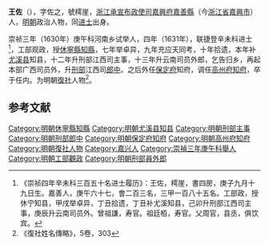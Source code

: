 {{Otheruses|王佐|other=同名或類似名的其它條目描述}}
'''王佐'''（{{bd|?||?|}}），字佐之，號樗崖，[[浙江承宣布政使司|浙江承宣布政使司]][[嘉興府|嘉興府]][[嘉善縣|嘉善縣]]（今[[浙江省|浙江省]][[嘉興市|嘉興市]]）人，[[明朝|明朝]]政治人物，同[[进士|进士]]出身。

崇祯三年（1630年）庚午科河南乡试举人，四年（1631年），联捷登辛未科进士<ref>《崇祯四年辛未科三百五十名进士履历》：王佐，樗崖，書四房，庚子九月十九日生。嘉善人，庚午六十七，會二百三名，三甲一百八十五名。工部政，授休宁知县，甲戌举卓异，丁丑拾遗，丁丑补尤溪知县，己卯升刑部江西司主事，庚辰升云南司员外。曾祖謙，寿官。祖廷栢，寿官。父周官，县丞，俱饮宾。</ref>，工部观政，授[[休寧縣|休寧縣]][[知縣|知縣]]，七年举卓异，九年充应天同考，十年拾遗，本年补[[尤溪县|尤溪县]]知县，十二年升刑部江西司主事，十三年升云南司员外郎，乞告归乡，再起本部广西司员外，升[[刑部|刑部]]江西司[[郎中|郎中]]。之后外任[[保定府|保定府]]知府，调任[[高州府|高州府]][[知府|知府]]，卒于任内。为明朝[[復社|復社]]人物<ref>《復社姓名傳略》，5卷，303</ref>。

==参考文献==
{{Wikisource author|王佐 (佐之)|王佐}}
{{reflist}}

{{start box}}
{{s-off}}
{{s-before|[[張久徵|張久徵]]}}
{{s-title|明朝休寧縣知縣|1632年－1636年}}
{{s-after|[[歐陽鉉|歐陽鉉]]}}
{{end box}}

{{明朝人物小作品}}
{{崇禎四年辛未科殿試金榜}}
{{DEFAULTSORT:Wang王}}
[[Category:明朝休寧縣知縣|Category:明朝休寧縣知縣]]
[[Category:明朝尤溪县知县|Category:明朝尤溪县知县]]
[[Category:明朝刑部主事|Category:明朝刑部主事]]
[[Category:明朝刑部郎中|Category:明朝刑部郎中]]
[[Category:明朝保定府知府|Category:明朝保定府知府]]
[[Category:明朝高州府知府|Category:明朝高州府知府]]
[[Category:明朝復社人物|Category:明朝復社人物]]
[[Category:嘉兴人|Category:嘉兴人]]
[[Category:崇禎三年庚午科舉人|Category:崇禎三年庚午科舉人]]
[[Category:明朝工部觀政|Category:明朝工部觀政]]
[[Category:明朝刑部員外郎|Category:明朝刑部員外郎]]
